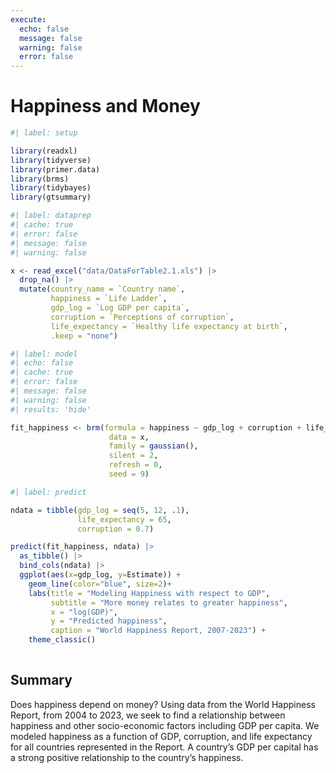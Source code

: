 ```yaml
---
execute: 
  echo: false
  message: false
  warning: false
  error: false
---
```

# Happiness and Money

```r
#| label: setup

library(readxl)
library(tidyverse)
library(primer.data)
library(brms)
library(tidybayes)
library(gtsummary)
```
```r
#| label: dataprep
#| cache: true
#| error: false
#| message: false
#| warning: false

x <- read_excel("data/DataForTable2.1.xls") |>
  drop_na() |>
  mutate(country_name = `Country name`,
         happiness = `Life Ladder`,
         gdp_log = `Log GDP per capita`,
         corruption = `Perceptions of corruption`,
         life_expectancy = `Healthy life expectancy at birth`,
         .keep = "none")
```

```r
#| label: model
#| echo: false
#| cache: true
#| error: false
#| message: false
#| warning: false
#| results: 'hide'

fit_happiness <- brm(formula = happiness ~ gdp_log + corruption + life_expectancy,
                      data = x,
                      family = gaussian(),
                      silent = 2,
                      refresh = 0,
                      seed = 9)

```
```r
#| label: predict

ndata = tibble(gdp_log = seq(5, 12, .1),
               life_expectancy = 65,
               corruption = 0.7)

predict(fit_happiness, ndata) |>
  as_tibble() |>
  bind_cols(ndata) |>
  ggplot(aes(x=gdp_log, y=Estimate)) +
    geom_line(color="blue", size=2)+
    labs(title = "Modeling Happiness with respect to GDP",
         subtitle = "More money relates to greater happiness",
         x = "log(GDP)",
         y = "Predicted happiness",
         caption = "World Happiness Report, 2007-2023") +
    theme_classic()
  
```



## Summary
Does happiness depend on money?
Using data from the World Happiness Report, from 2004 to 2023, we seek to find a relationship between happiness and other socio-economic factors including GDP per capita.  We modeled happiness as a function of GDP, corruption, and life expectancy for all countries represented in the Report.  A country's GDP per capital has a strong positive relationship to the country's happiness.
